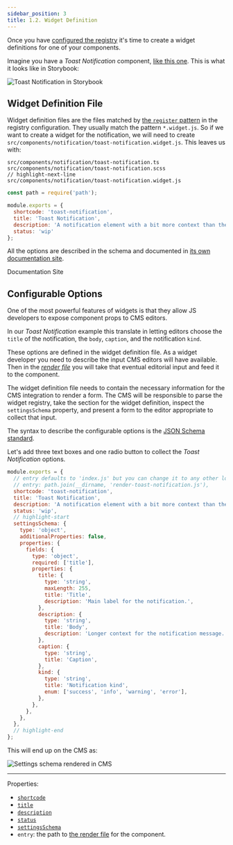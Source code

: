 ```yaml
---
sidebar_position: 3
title: 1.2. Widget Definition
---
```


Once you have [configured the registry](./config/declare-registry) it's time to create a widget definitions for one of
your components.

Imagine you have a _Toast Notification_ component, [like this one](https://www.carbondesignsystem.com/components/notification/usage#toast-notifications). This is what it looks like in Storybook:

![Toast Notification in Storybook](../../static/img/storybook-toast.png)

## Widget Definition File
Widget definition files are the files matched by [the `register` pattern](config/options/register) in the registry
configuration. They usually match the pattern `*.widget.js`. So if we want to create a widget for the notification, we
will need to create `src/components/notification/toast-notification.widget.js`. This leaves us with:

```shell
src/components/notification/toast-notification.ts
src/components/notification/toast-notification.scss
// highlight-next-line
src/components/notification/toast-notification.widget.js
```

```js title="src/components/notification/toast-notification.widget.js"
const path = require('path');

module.exports = {
  shortcode: 'toast-notification',
  title: 'Toast Notification',
  description: 'A notification element with a bit more context than the inline notification.',
  status: 'wip'
};
```

All the options are described in the schema and documented in [its own documentation site](https://js-widgets.github.io/js-widgets/registry-schema/).

<Link
  className="button button--secondary button--lg"
  to="https://js-widgets.github.io/js-widgets/registry-schema/">
  Documentation Site
</Link>

## Configurable Options
One of the most powerful features of widgets is that they allow JS developers to expose component props to CMS
editors.

In our _Toast Notification_ example this translate in letting editors choose the `title` of the notification, the
`body`, `caption`, and the notification `kind`.

These options are defined in the widget definition file. As a widget developer you need to describe the input CMS
editors will have available. Then in the [_render file_](./render-file) you will take that eventual editorial input
and feed it to the component.

The widget definition file needs to contain the necessary information for the CMS integration to render a form. The CMS
will be responsible to parse the widget registry, take the section for the widget definition, inspect the
`settingsSchema` property, and present a form to the editor appropriate to collect that input.

The syntax to describe the configurable options is the [JSON Schema standard](https://json-schema.org).

Let's add three text boxes and one radio button to collect the _Toast Notification_ options.

```js title="src/components/notification/toast-notification.widget.js"
module.exports = {
  // entry defaults to 'index.js' but you can change it to any other location.
  // entry: path.join(__dirname, 'render-toast-notification.js'),
  shortcode: 'toast-notification',
  title: 'Toast Notification',
  description: 'A notification element with a bit more context than the inline notification.',
  status: 'wip',
  // highlight-start
  settingsSchema: {
    type: 'object',
    additionalProperties: false,
    properties: {
      fields: {
        type: 'object',
        required: ['title'],
        properties: {
          title: {
            type: 'string',
            maxLength: 255,
            title: 'Title',
            description: 'Main label for the notification.',
          },
          description: {
            type: 'string',
            title: 'Body',
            description: 'Longer context for the notification message.',
          },
          caption: {
            type: 'string',
            title: 'Caption',
          },
          kind: {
            type: 'string',
            title: 'Notification kind',
            enum: ['success', 'info', 'warning', 'error'],
          },
        },
      },
    },
  },
  // highlight-end
};
```

This will end up on the CMS as:

![Settings schema rendered in CMS](../../static/img/tutorial/settings-schema-options.png)

---

Properties:

  - [`shortcode`](https://js-widgets.github.io/js-widgets/registry-schema/#items_shortcode)
  - [`title`](https://js-widgets.github.io/js-widgets/registry-schema/#items_title)
  - [`description`](https://js-widgets.github.io/js-widgets/registry-schema/#items_description)
  - [`status`](https://js-widgets.github.io/js-widgets/registry-schema/#items_status)
  - [`settingsSchema`](https://js-widgets.github.io/js-widgets/registry-schema/#items_settingsSchema)
  - `entry`: the path to [the render file](./render-file) for the component.
